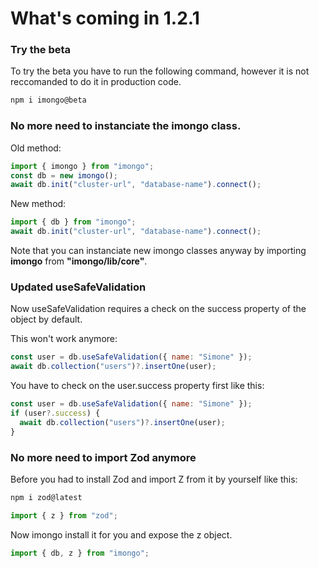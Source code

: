 # What's coming in 1.2.1

### Try the beta

To try the beta you have to run the following command, however it is not reccomanded to do it in production code.
```bash filename="Beta installation" copy
npm i imongo@beta
```

### No more need to instanciate the imongo class.

Old method:

```js filename="Import"
import { imongo } from "imongo";
const db = new imongo();
await db.init("cluster-url", "database-name").connect();
```

New method:

```js filename="Import"
import { db } from "imongo";
await db.init("cluster-url", "database-name").connect();
```

Note that you can instanciate new imongo classes anyway by importing **imongo** from **"imongo/lib/core"**.

### Updated useSafeValidation

Now useSafeValidation requires a check on the success property of the object  by default.

This won't work anymore:

```js filename="Old useSafeValidation usage"
const user = db.useSafeValidation({ name: "Simone" });
await db.collection("users")?.insertOne(user);
```

You have to check on the user.success property first like this:

```js filename="New useSafeValidation usage"
const user = db.useSafeValidation({ name: "Simone" });
if (user?.success) {
  await db.collection("users")?.insertOne(user);
}
```

### No more need to import Zod anymore

Before you had to install Zod and import Z from it by yourself like this:

```bash filename="Zod Installation"
npm i zod@latest
```

```js filename="Import Zod old method"
import { z } from "zod";
```

Now imongo install it for you and expose the z object.

```js filename="Import Zod new method" copy
import { db, z } from "imongo";
```